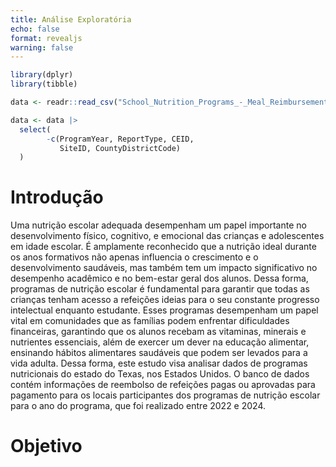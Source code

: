 ```yaml
---
title: Análise Exploratória
echo: false
format: revealjs
warning: false
---
```


```r
library(dplyr)
library(tibble)
```

```r
data <- readr::read_csv("School_Nutrition_Programs_-_Meal_Reimbursement_Information_-_Program_Year_2022-2023_20240210.csv")
```

```r
data <- data |>
  select(
        -c(ProgramYear, ReportType, CEID,
           SiteID, CountyDistrictCode)
  )
```

# Introdução

Uma nutrição escolar adequada desempenham um papel importante
no desenvolvimento físico, cognitivo, e emocional das
crianças e adolescentes em idade escolar. É amplamente 
reconhecido que a nutrição ideal durante os anos formativos
não apenas influencia o crescimento e o desenvolvimento
saudáveis, mas também tem um impacto significativo no
desempenho acadêmico e no bem-estar geral dos alunos. Dessa
forma, programas de nutrição escolar é fundamental para
garantir que todas as crianças tenham acesso a refeições
ideias para o seu constante progresso intelectual enquanto
estudante. Esses programas desempenham um papel vital em
comunidades que as famílias podem enfrentar dificuldades 
financeiras, garantindo que os alunos recebam as vitaminas,
minerais e nutrientes essenciais, além de exercer um dever
na educação alimentar, ensinando hábitos alimentares
saudáveis que podem ser levados para a vida adulta. 
Dessa forma, este estudo visa analisar dados de programas
nutricionais do estado do Texas, nos Estados Unidos. O banco
de dados contém informações de reembolso de refeições pagas
ou aprovadas para pagamento para os locais participantes
dos programas de nutrição escolar para o ano do programa,
que foi realizado entre 2022 e 2024.

# Objetivo
